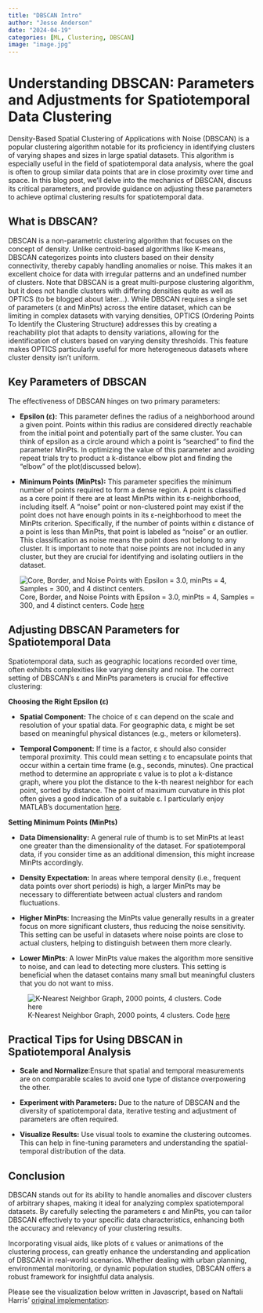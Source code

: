 ```yaml
---
title: "DBSCAN Intro"
author: "Jesse Anderson"
date: "2024-04-19"
categories: [ML, Clustering, DBSCAN]
image: "image.jpg"
---
```


# **Understanding DBSCAN: Parameters and Adjustments for Spatiotemporal Data Clustering**

Density-Based Spatial Clustering of Applications with Noise (DBSCAN) is a popular clustering algorithm notable for its proficiency in identifying clusters of varying shapes and sizes in large spatial datasets. This algorithm is especially useful in the field of spatiotemporal data analysis, where the goal is often to group similar data points that are in close proximity over time and space. In this blog post, we'll delve into the mechanics of DBSCAN, discuss its critical parameters, and provide guidance on adjusting these parameters to achieve optimal clustering results for spatiotemporal data.

## What is DBSCAN?

DBSCAN is a non-parametric clustering algorithm that focuses on the concept of density. Unlike centroid-based algorithms like K-means, DBSCAN categorizes points into clusters based on their density connectivity, thereby capably handling anomalies or noise. This makes it an excellent choice for data with irregular patterns and an undefined number of clusters. Note that DBSCAN is a great multi-purpose clustering algorithm, but it does not handle clusters with differing densities quite as well as OPTICS (to be blogged about later...). While DBSCAN requires a single set of parameters (ε and MinPts) across the entire dataset, which can be limiting in complex datasets with varying densities, OPTICS (Ordering Points To Identify the Clustering Structure) addresses this by creating a reachability plot that adapts to density variations, allowing for the identification of clusters based on varying density thresholds. This feature makes OPTICS particularly useful for more heterogeneous datasets where cluster density isn't uniform.

## Key Parameters of DBSCAN

The effectiveness of DBSCAN hinges on two primary parameters:

-   **Epsilon (ε):** This parameter defines the radius of a neighborhood around a given point. Points within this radius are considered directly reachable from the initial point and potentially part of the same cluster. You can think of epsilon as a circle around which a point is "searched" to find the parameter MinPts. In optimizing the value of this parameter and avoiding repeat trials try to product a k-distance elbow plot and finding the "elbow" of the plot(discussed below).

-   **Minimum Points (MinPts):** This parameter specifies the minimum number of points required to form a dense region. A point is classified as a core point if there are at least MinPts within its ε-neighborhood, including itself. A "noise" point or non-clustered point may exist if the point does not have enough points in its ε-neighborhood to meet the MinPts criterion. Specifically, if the number of points within ε distance of a point is less than MinPts, that point is labeled as "noise" or an outlier. This classification as noise means the point does not belong to any cluster. It is important to note that noise points are not included in any cluster, but they are crucial for identifying and isolating outliers in the dataset.

    ![Core, Border, and Noise Points with Epsilon = 3.0, minPts = 4, Samples = 300, and 4 distinct centers.](BorderPoints.png) Core, Border, and Noise Points with Epsilon = 3.0, minPts = 4, Samples = 300, and 4 distinct centers. Code [here](borderpoints.py)

## Adjusting DBSCAN Parameters for Spatiotemporal Data

Spatiotemporal data, such as geographic locations recorded over time, often exhibits complexities like varying density and noise. The correct setting of DBSCAN's ε and MinPts parameters is crucial for effective clustering:

**Choosing the Right Epsilon (ε)**

-   **Spatial Component:** The choice of ε can depend on the scale and resolution of your spatial data. For geographic data, ε might be set based on meaningful physical distances (e.g., meters or kilometers).

-   **Temporal Component:** If time is a factor, ε should also consider temporal proximity. This could mean setting ε to encapsulate points that occur within a certain time frame (e.g., seconds, minutes). One practical method to determine an appropriate ε value is to plot a k-distance graph, where you plot the distance to the k-th nearest neighbor for each point, sorted by distance. The point of maximum curvature in this plot often gives a good indication of a suitable ε. I particularly enjoy MATLAB's documentation [here](https://www.mathworks.com/help/radar/ref/clusterdbscan.clusterdbscan.estimateepsilon.html).

**Setting Minimum Points (MinPts)**

-   **Data Dimensionality:** A general rule of thumb is to set MinPts at least one greater than the dimensionality of the dataset. For spatiotemporal data, if you consider time as an additional dimension, this might increase MinPts accordingly.

-   **Density Expectation:** In areas where temporal density (i.e., frequent data points over short periods) is high, a larger MinPts may be necessary to differentiate between actual clusters and random fluctuations.

-   **Higher MinPts**: Increasing the MinPts value generally results in a greater focus on more significant clusters, thus reducing the noise sensitivity. This setting can be useful in datasets where noise points are close to actual clusters, helping to distinguish between them more clearly.

-   **Lower MinPts**: A lower MinPts value makes the algorithm more sensitive to noise, and can lead to detecting more clusters. This setting is beneficial when the dataset contains many small but meaningful clusters that you do not want to miss.

![K-Nearest Neighbor Graph, 2000 points, 4 clusters. Code [here](elbow.py)](Elbow-Graph.png){fig-alt="K-Nearest Neighbor Graph, 2000 points, 4 clusters" fig-align="center"}

## **Practical Tips for Using DBSCAN in Spatiotemporal Analysis**

-   **Scale and Normalize**:Ensure that spatial and temporal measurements are on comparable scales to avoid one type of distance overpowering the other.

-   **Experiment with Parameters:** Due to the nature of DBSCAN and the diversity of spatiotemporal data, iterative testing and adjustment of parameters are often required.

-   **Visualize Results:** Use visual tools to examine the clustering outcomes. This can help in fine-tuning parameters and understanding the spatial-temporal distribution of the data.

## Conclusion

DBSCAN stands out for its ability to handle anomalies and discover clusters of arbitrary shapes, making it ideal for analyzing complex spatiotemporal datasets. By carefully selecting the parameters ε and MinPts, you can tailor DBSCAN effectively to your specific data characteristics, enhancing both the accuracy and relevancy of your clustering results.

Incorporating visual aids, like plots of ε values or animations of the clustering process, can greatly enhance the understanding and application of DBSCAN in real-world scenarios. Whether dealing with urban planning, environmental monitoring, or dynamic population studies, DBSCAN offers a robust framework for insightful data analysis.

Please see the visualization below written in Javascript, based on Naftali Harris' [original implementation](https://www.naftaliharris.com/blog/visualizing-dbscan-clustering/):

```{=html}
<article>
<script src="https://jesse-anderson.github.io/DBSCANProj/tryDB/d3.v7.min.js"></script>
<script src="https://jesse-anderson.github.io/DBSCANProj/tryDB/choose.js"></script>
<script src="https://jesse-anderson.github.io/DBSCANProj/tryDB/generate.js"></script>
<script src="https://jesse-anderson.github.io/DBSCANProj/tryDB/config.js"></script>
<script src="https://jesse-anderson.github.io/DBSCANProj/tryDB/dbscan.js"></script>
<script src="https://jesse-anderson.github.io/DBSCANProj/tryDB/mainDBSCAN.js"></script>
        
<div id="svg_area" style="margin-top: 40px;"></div>
 <div id="button_area" style="margin-top: 10px;"></div>
<script>restart();</script>
</article>
```